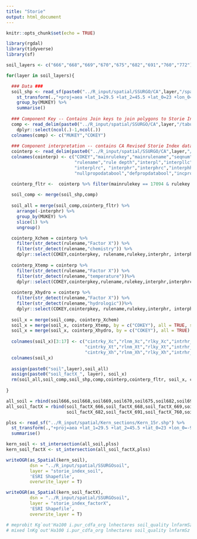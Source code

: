```yaml
---
title: "Storie"
output: html_document
---
```


```r
knitr::opts_chunk$set(echo = TRUE)
```

```r

library(rgdal) 
library(tidyverse) 
library(sf) 

```

```r
soil_layers <- c("666","668","669","670","675","682","691","760","772")

for(layer in soil_layers){

  ### Data ###
  soil_shp <- read_sf(paste0("../R_input/spatial/SSURGO/CA",layer,"/spatial/soilmu_a_ca",layer,".shp")) %>% 
    st_transform(.,"+proj=aea +lat_1=29.5 +lat_2=45.5 +lat_0=23 +lon_0=-96 +x_0=0 +y_0=0 +ellps=GRS80 +towgs84=0,0,0,0,0,0,0 +units=m +no_defs") %>% 
    group_by(MUKEY) %>% 
    summarise()
  
  ### Component Key -- Contains Join keys to join polygons to Storie Index ###
  comp <- read_delim(paste0("../R_input/spatial/SSURGO/CA",layer,"/tabular/comp.txt"), delim = "|", col_names = F) %>% 
    dplyr::select(ncol(.)-1,ncol(.))
  colnames(comp) <- c("MUKEY","COKEY")
  
  ### Component interpretation -- contains CA Revised Storie Index data ###
  cointerp <- read_delim(paste0("../R_input/spatial/SSURGO/CA",layer,"/tabular/cinterp.txt"),delim = "|", col_names = F)
  colnames(cointerp) <- c("COKEY","mainrulekey","mainrulename","seqnum","rulekey",
                          "rulename","rule depth","interpl","interpllc","interplRV",
                          "interplrc", "interphr","interphrc","interphh","interphhc",
                          "nullpropodatabool","defpropdatabool","incpropdatabool","cointerpkey")

  cointerp_fltr <-  cointerp %>% filter(mainrulekey == 17094 & rulekey == 17094)
  
  soil_comp <- merge(soil_shp,comp)
  
  soil_all = merge(soil_comp,cointerp_fltr) %>% 
    arrange(-interphr) %>% 
    group_by(MUKEY) %>% 
    slice(1) %>% 
    ungroup()

  cointerp_Xchem = cointerp %>% 
    filter(str_detect(rulename,"Factor X")) %>% 
    filter(str_detect(rulename,"chemistry")) %>% 
    dplyr::select(COKEY,cointerpkey, rulename,rulekey,interphr, interphrc)
  
  cointerp_Xtemp = cointerp %>% 
    filter(str_detect(rulename,"Factor X")) %>% 
    filter(str_detect(rulename,"temperature"))%>% 
    dplyr::select(COKEY,cointerpkey,rulename,rulekey,interphr,interphrc)
  
  cointerp_Xhydro = cointerp %>% 
    filter(str_detect(rulename,"Factor X")) %>% 
    filter(str_detect(rulename,"hydrologic"))%>% 
    dplyr::select(COKEY,cointerpkey, rulename,rulekey,interphr, interphrc)
  
  soil_x = merge(soil_comp, cointerp_Xchem)
  soil_x = merge(soil_x, cointerp_Xtemp, by = c("COKEY"), all = TRUE, suffixes = c('_Xc','_Xt'))
  soil_x = merge(soil_x, cointerp_Xhydro, by = c("COKEY"), all = TRUE)
  
  colnames(soil_x)[3:17] <- c("cintrky_Xc","rlnm_Xc","rlky_Xc","intrhr_Xc","intrhrc_Xc",
                              "cintrky_Xt","rlnm_Xt","rlky_Xt","intrhr_Xt","intrhrc_Xt",
                              "cintrky_Xh","rlnm_Xh","rlky_Xh","intrhr_Xh","intrhrc_Xh")
  colnames(soil_x)
  
  assign(paste0("soil",layer),soil_all)
  assign(paste0("soil_factX_", layer), soil_x)
  rm(soil_all,soil_comp,soil_shp,comp,cointerp,cointerp_fltr, soil_x, cointerp_Xtemp, cointerp_Xchem, cointerp_Xhydro)
    
}

all_soil = rbind(soil666,soil668,soil669,soil670,soil675,soil682,soil691,soil760,soil772)
all_soil_factX = rbind(soil_factX_666,soil_factX_668,soil_factX_669,soil_factX_670,soil_factX_675,
                       soil_factX_682,soil_factX_691,soil_factX_760,soil_factX_772)

plss <- read_sf("../R_input/spatial/Kern_sections/Kern_15r.shp") %>% 
  st_transform(.,"+proj=aea +lat_1=29.5 +lat_2=45.5 +lat_0=23 +lon_0=-96 +x_0=0 +y_0=0 +ellps=GRS80 +towgs84=0,0,0,0,0,0,0 +units=m +no_defs") %>% 
  summarise()

kern_soil <- st_intersection(all_soil,plss)
kern_soil_factX <- st_intersection(all_soil_factX,plss)

writeOGR(as_Spatial(kern_soil), 
         dsn = "../R_input/spatial/SSURGOsoil",
         layer = "storie_index_soil",
         'ESRI Shapefile',
         overwrite_layer = T)

writeOGR(as_Spatial(kern_soil_factX), 
         dsn = "../R_input/spatial/SSURGOsoil",
         layer = "storie_index_factorX",
         'ESRI Shapefile',
         overwrite_layer = T)
```

```r
# meprobit Kg`out'Ha100 i.pur_cdfa_org lnhectares soil_quality lnfarmSz ||PermFam:|| year:, vce(robust);
# mixed lnKg`out'Ha100 i.pur_cdfa_org lnhectares soil_quality lnfarmSz if Kg`out'Ha100>0||PermFam:|| year:, vce(robust)
```

